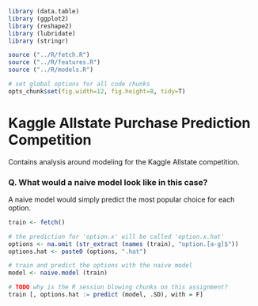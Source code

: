 ```r

library (data.table)
library (ggplot2)
library (reshape2)
library (lubridate)
library (stringr)

source ("../R/fetch.R")
source ("../R/features.R")
source ("../R/models.R")

# set global options for all code chunks
opts_chunk$set(fig.width=12, fig.height=8, tidy=T)
```

Kaggle Allstate Purchase Prediction Competition
========================================================

Contains analysis around modeling for the Kaggle Allstate competition.

### Q. What would a naive model look like in this case?

A naive model would simply predict the most popular choice for each option.

```r
train <- fetch()

# the prediction for 'option.x' will be called 'option.x.hat'
options <- na.omit (str_extract (names (train), "option.[a-g]$"))
options.hat <- paste0 (options, ".hat")

# train and predict the options with the naive model
model <- naive.model (train)

# TODO why is the R session blowing chunks on this assignment?
train [, options.hat := predict (model, .SD), with = F]

```

